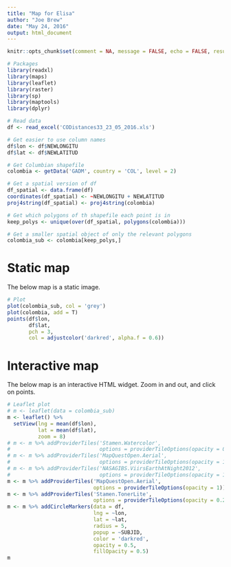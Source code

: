 ```yaml
---
title: "Map for Elisa"
author: "Joe Brew"
date: "May 24, 2016"
output: html_document
---
```


```r
knitr::opts_chunk$set(comment = NA, message = FALSE, echo = FALSE, results = 'hide', fig.height = 3.5, warning = FALSE)
```

```r
# Packages
library(readxl)
library(maps)
library(leaflet)
library(raster)
library(sp)
library(maptools)
library(dplyr)

# Read data
df <- read_excel('CODistances33_23_05_2016.xls')

# Get easier to use column names
df$lon <- df$NEWLONGITU
df$lat <- df$NEWLATITUD

# Get Columbian shapefile
colombia <- getData('GADM', country = 'COL', level = 2)

# Get a spatial version of df
df_spatial <- data.frame(df)
coordinates(df_spatial) <- ~NEWLONGITU + NEWLATITUD
proj4string(df_spatial) <- proj4string(colombia)

# Get which polygons of th shapefile each point is in
keep_polys <- unique(over(df_spatial, polygons(colombia)))

# Get a smaller spatial object of only the relevant polygons
colombia_sub <- colombia[keep_polys,]
```

# Static map

The below map is a static image. 

```r
# Plot
plot(colombia_sub, col = 'grey')
plot(colombia, add = T)
points(df$lon, 
       df$lat, 
       pch = 3,
       col = adjustcolor('darkred', alpha.f = 0.6))

```

# Interactive map

The below map is an interactive HTML widget. Zoom in and out, and click on points.

```r
# Leaflet plot
# m <- leaflet(data = colombia_sub)
m <- leaflet() %>% 
  setView(lng = mean(df$lon),
          lat = mean(df$lat),
          zoom = 8)
# m <- m %>% addProviderTiles('Stamen.Watercolor',
#                             options = providerTileOptions(opacity = 0.35))
# m <- m %>% addProviderTiles('MapQuestOpen.Aerial',
#                             options = providerTileOptions(opacity = 1))
# m <- m %>% addProviderTiles('NASAGIBS.ViirsEarthAtNight2012',
#                             options = providerTileOptions(opacity = 1))
m <- m %>% addProviderTiles('MapQuestOpen.Aerial',
                            options = providerTileOptions(opacity = 1))
m <- m %>% addProviderTiles('Stamen.TonerLite',
                            options = providerTileOptions(opacity = 0.25))
m <- m %>% addCircleMarkers(data = df, 
                            lng = ~lon, 
                            lat = ~lat,
                            radius = 5,
                            popup = ~SUBJID,
                            color = 'darkred',
                            opacity = 0.5,
                            fillOpacity = 0.5)
m 



```